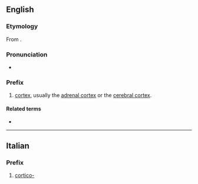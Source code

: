 {{also|cortiço}}
==English==

===Etymology===
From {{der|en|la|cortex||bark}}.

===Pronunciation===
* {{a|US}} {{IPA|en|/ˈkɔɹ.tɪ.koʊ/}}

===Prefix===
{{en-prefix}}

# [[cortex]], usually the [[adrenal cortex]] or the [[cerebral cortex]].

====Related terms====
* {{prefixsee|en}}

----

==Italian==

===Prefix===
{{head|it|prefix}}

# [[#English|cortico-]]